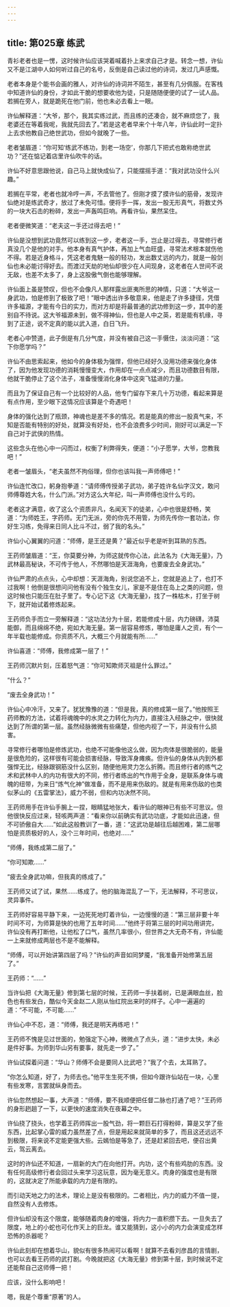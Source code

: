 ```yaml
---
---
---
```

title: 第025章 练武
---





青衫老者也是一愣，这时候许仙应该哭着喊着扑上来求自己才是。转念一想，许仙又不是江湖中人如何听过自己的名号，反倒是自己读过他的诗词，发过几声感慨。

老者本身是个能书会画的雅人，对许仙的诗词并不陌生，甚至有几分佩服。在客栈中知道许仙的身份，才如此干脆的想要收他为徒，只是随随便便的试了一试人品。若搁在旁人，就是跪死在他门前，他也未必去看上一眼。

许仙解释道：“大爷，那个，我其实练过武，而且练的还凑合，就不麻烦您了，我老婆还在等着我呢，我就先回去了。”若是这老者早来个十年八年，许仙此时一定扑上去求他教自己绝世武功，但如今就晚了一些。

老者皱眉道：“你可知‘练武不练功，到老一场空’，你那几下把式也敢称绝世武功？”还在惦记着店里许仙吹牛的话。

许仙不好意思跟他说，自己马上就快成仙了，只能摆摇手道：“我对武功没什么兴趣。”

若搁在平常，老者也就冷哼一声，不去管他了。但刚才摸了摸许仙的筋骨，发现许仙绝对是练武奇才，放过了未免可惜。便将手一挥，发出一股无形真气，将数丈外的一块大石击的粉碎，发出一声轰鸣巨响。再看许仙，果然呆住。

老者便微笑道：“老夫这一手还过得去吧！”

许仙是没想到武功竟然可以练到这一步，老者这一手，岂止是过得去，寻常修行者真没几个是他的对手。他本身有真气护体，再加上气血旺盛，寻常法术根本就伤他不得。若是近身格斗，凭这老者鬼魅一般的轻功，发出数丈远的内力，就是一般剑仙也未必能讨得好去。而渡过天劫的地仙却很少在人间现身，这老者在人世间不说无敌，也差不太多了，身上这股傲气倒也能够理解。

许仙面上虽是赞叹，但也不会像凡人那样露出匪夷所思的神情，只道：“大爷这一身武功，怕是修到了极致了吧！”眼中透出许多敬意来，他是走了许多捷径，凭借许多福源，才能有今日的实力，而对方却是将最普通的武功修到这一步，其中的差别自不待说。这大爷福源未到，做不得神仙，但也是人中之英，若是能有机缘，寻到了正途，说不定真的能以武入道，白日飞升。

老者心中赞道，此子倒是有几分气度，并没有被自己这一手慑住，淡淡问道：“这下你愿学吗？”

许仙不由思索起来，他如今的身体极为强悍，但他已经好久没用功德来强化身体了，因为他发现功德的消耗慢慢变大，作用却在一点点减少，而且功德数目有限，他就干脆停止了这个法子，准备慢慢消化身体中这突飞猛进的力量。

而且为了保证自己有一个比较好的人品，他专门留存下来几十万功德，看起来算是有点作用，至少眼下这情况应该算是个奇遇吧！

身体的强化达到了瓶颈，神魂也是差不多的情况。若是能真的修出一股真气来，不知是否能有特别的好处，就算没有好处，也不会浪费多少时间，刚好可以满足一下自己对于武侠的热情。

这些念头在他心中一闪而过，权衡了利弊得失，便道：“小子愿学，大爷，您教我吧！”

老者一皱眉头，“老夫虽然不拘俗理，但你也该叫我一声师傅吧！”

许仙连忙改口，躬身抱拳道：“请师傅传授弟子武功，弟子姓许名仙字汉文，敢问师傅尊姓大名，什么门派。”对方这么大年纪，叫一声师傅也没什么亏的。

老者这才满意，收了这么个资质非凡，名闻天下的徒弟，心中也很是舒畅，笑道：“为师姓王，字药师。无门无派，旁的你先不用管，为师先传你一套功法，你好生习练，免得来日同人比斗不过，弱了我的名头。”

许仙小心翼翼的问道：“师傅，是王还是黄？”最近似乎老是听到耳熟的东西。

王药师皱眉道：“王，你莫要分神，为师这就传你心法，此法名为《大海无量》，乃武林最高秘诀，不可传于他人，不然哪怕是天涯海角，也要废去全身武功。”

许仙严肃的点点头，心中却想：天涯海角，别说您追不上，您就是追上了，也打不过我啊！他倒是很想问问他有没有个独生女儿，家是不是住在岛上之类的问题，但这时候也只能压在肚子里了。专心记下这《大海无量》，找了一株枯木，打坐于树下，就开始试着修炼起来。

王药师负手而立一旁解释道：“这功法分为十层，若能修成十层，内力磅礴，沛莫能御，而且绵绵不绝，宛如大海无量。第一层容易修炼，哪怕是庸人之资，有个一年半载也能修成。你资质不凡，大概三个月就能有所……”

许仙喜道：“师傅，我修成第一层了！”

王药师沉默片刻，压着怒气道：“你可知欺师灭祖是什么罪过。”

“什么？”

“废去全身武功！”

许仙心中冷汗，又来了。犹犹豫豫的道：“但是我，真的修成第一层了。”他按照王药师教的方法，试着将魂魄中的水灵之力转化为内力，直接注入经脉之中，很快就达到了所谓的第一层。虽然经脉微微有些痛楚，但他内视了一下，并没有什么损害。

寻常修行者哪怕是修炼武功，也绝不可能像他这么做，因为肉体是很脆弱的，能量是很危险的，这样很有可能会损害经脉，导致浑身瘫痪。但许仙的身体从内到外都强悍无比，经脉跟钢筋没什么区别，随便他用灵力怎么折腾。而且修行者的练气之术和武林中人的内功有很大的不同，修行者练出的气作用于全身，是联系身体与魂魄的纽带，为来日“炼气化神”做准备，而不是用来伤敌的。就是有用来伤敌的也类似茅山的《五雷掌法》，威力不弱，但和内功决然不同。

王药师用手在许仙手腕上一捏，眼睛猛地张大，看许仙的眼神已有些不可思议。但他很快反应过来，轻咳两声道：“看来你以前确实有武功功底，才能如此迅速，但不可骄傲自大……”如此这般教训了一番，道：“这武功是越往后越困难，第二层哪怕是资质极好的人，没个三年时间，也绝对……”

“师傅，我练成第二层了。”

“你可知欺……”

“疲去全身武功嘛，但我真的练成了。”

王药师又试了试，果然……练成了。他的脑海混乱了一下，无法解释，不可思议，灵异事件。

王药师好容易平静下来，一边死死地盯着许仙，一边慢慢的道：“第三层非要十年时间不可，为师算是快的也用了五年时间……”他终于将第三层的时间功用讲完，许仙没有再打断他，让他松了口气，虽然几率很小，但世界之大无奇不有，许仙能一上来就修成两层也不是不能解释。

“师傅，可以开始讲第四层了吗？”许仙的声音如同梦魇，“我准备开始修第五层了。”

王药师：“……”

当许仙把《大海无量》修到第七层的时候，王药师一手扶着树，已是满眼血丝，脸色也有些发白，酷似今天金赵二人刚从怡红院出来时的样子。心中一遍遍的道：“不可能，不可能……”

许仙心中不忍，道：“师傅，我还是明天再练吧！”

王药师不愧是见过世面的，勉强定下心神，微微点了点头，道：“进步太快，未必是件好事。为师到华山另有要事，就先走一步了。”

许仙试探着问道：“华山？师傅不会是要同人比武吧？”我了个去，太耳熟了。

“你怎么知道，好了，为师去也。”他平生生死不惧，但如今跟许仙站在一块，心里有些发寒，言罢就纵身而去。

许仙忽然想起一事，大声道：“师傅，要不我顺便把任督二脉也打通了吧？”王药师的身形趔趄了一下，以更快的速度消失在夜幕之中。

许仙挠了挠头，也学着王药师挥出一股气劲，将一颗巨石打得粉碎，算是又学了些东西，比起掌心雷的威力虽然差了点，但是用起来就简单的多了，而且这还远远不到极限，将来说不定能更强大些。云嫣怕是等急了，还是赶紧回去吧，便召出黄云，驾云离去。

这时的许仙还不知道，一扇新的大门在向他打开。内功，这个有些鸡肋的东西。没有任何高级修行者会回过头来学习这玩意，因为毫无意义。肉身的强度也是有限的，这就决定了所能承载的内力是有限的。

而引动天地之力的法术，理论上是没有极限的。二者相比，内力的威力不值一提，自然没有人去修炼。

但许仙却没有这个限度，能够随着肉身的增强，将内力一直积攒下去。一旦失去了限度，地上的小蛇也可化作天上的巨龙。谁又能猜到，这小小的内力会演变成怎样恐怖的杀器呢？

许仙此刻却在想着华山，貌似有很多热闹可以看啊！就算不去看刘彦昌的言情剧，也可以去看王药师的武打剧。今晚就把这《大海无量》修到第十层，到时候说不定还能帮自己这师傅一把！

应该，没什么影响吧！

嗯，我是个尊重“原著”的人。